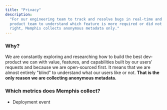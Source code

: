 ```yaml
---
title: "Privacy"
description:
  "For our engineering team to track and resolve bugs in real-time and our
  product team to understand which feature is more required or did not build
  right, Memphis collects anonymous metadata only."
---
```


### Why?

We are constantly exploring and researching how to build the best dev-product we
can with value, features, and capabilities built by our users' requests and
because we are open-sourced first. It means that we are almost entirely "blind"
to understand what our users like or not. **That is the only reason we are
collecting anonymous metadata.**

### Which metrics does Memphis collect?

- Deployment event
